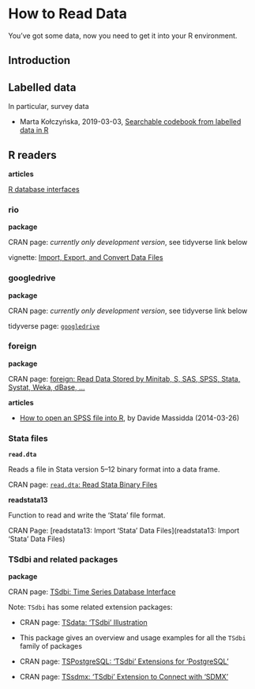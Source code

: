 # How to Read Data {#dataformat}


You've got some data, now you need to get it into your R environment.



## Introduction



## Labelled data

In particular, survey data

* Marta Kołczyńska, 2019-03-03, [Searchable codebook from labelled data in R](https://martakolczynska.com/post/codebook-labelled-data/)


## R readers

**articles**

[R database interfaces](http://www.burns-stat.com/r-database-interfaces/)


### **rio**

**package**

CRAN page: _currently only development version_, see tidyverse link below 

vignette: [Import, Export, and Convert Data Files](https://cran.r-project.org/web/packages/rio/vignettes/rio.html)



### **googledrive**

**package**

CRAN page: _currently only development version_, see tidyverse link below 

tidyverse page: [`googledrive`](https://tidyverse.github.io/googledrive/)



### **foreign**

**package**

CRAN page: [foreign: Read Data Stored by Minitab, S, SAS, SPSS, Stata, Systat, Weka, dBase, ...]( https://CRAN.R-project.org/package=foreign)

**articles**

* [How to open an SPSS file into R](http://www.milanor.net/blog/how-to-open-an-spss-file-into-r/), by Davide Massidda (2014-03-26)



### Stata files

**`read.dta`**

Reads a file in Stata version 5–12 binary format into a data frame.

CRAN page: [`read.dta`: Read Stata Binary Files](http://stat.ethz.ch/R-manual/R-devel/library/foreign/html/read.dta.html)


**readstata13**

Function to read and write the 'Stata' file format.

CRAN Page: [readstata13: Import 'Stata' Data Files](readstata13: Import 'Stata' Data Files)





### **TSdbi** and related packages

**package**

CRAN page: [TSdbi: Time Series Database Interface]( https://CRAN.R-project.org/package=TSdbi)

Note: `TSdbi` has some related extension packages:

* CRAN page: [TSdata: 'TSdbi' Illustration](https://cran.r-project.org/web/packages/TSdata/index.html)
*  This package gives an overview and usage examples for all the `TSdbi` family of packages

* CRAN page: [TSPostgreSQL: 'TSdbi' Extensions for 'PostgreSQL'](https://cran.r-project.org/web/packages/TSPostgreSQL/index.html)

* CRAN page: [TSsdmx: 'TSdbi' Extension to Connect with 'SDMX'](https://cran.r-project.org/web/packages/TSsdmx/index.html)


